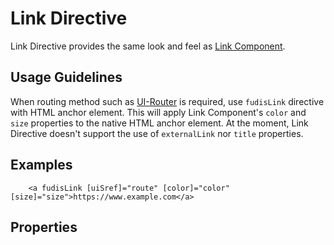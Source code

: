 
<Meta title="Directives/Link" />

# Link Directive

Link Directive provides the same look and feel as [Link Component](/docs/components-link--documentation).

## Usage Guidelines

When routing method such as [UI-Router](https://ui-router.github.io/ng2/) is required, use `fudisLink` directive with HTML anchor element. 
This will apply Link Component's `color` and `size` properties to the native HTML anchor element.
At the moment, Link Directive doesn't support the use of `externalLink` nor `title` properties.


## Examples

<Canvas of={LinkDirectiveStories.Example}></Canvas>

```
    <a fudisLink [uiSref]="route" [color]="color" [size]="size">https://www.example.com</a>
```

## Properties

<ArgTypes of={LinkDirective} exclude={linkExclude} />

